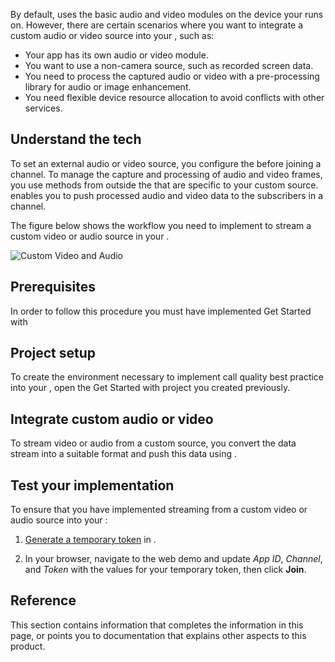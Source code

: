 


By default, <Vg k="VSDK" /> uses the basic audio and video modules on the device your <Vpl k="CLIENT" /> runs on. However, there are certain scenarios where you want to integrate a custom audio or video source into your <Vpl k="CLIENT" />, such as:

* Your app has its own audio or video module.
* You want to use a non-camera source, such as recorded screen data.
* You need to process the captured audio or video with a pre-processing library for audio or image enhancement.
* You need flexible device resource allocation to avoid conflicts with other services.

## Understand the tech

To set an external audio or video source, you configure the <Vg k="ENGINE" /> before joining a channel. To manage the capture and processing of audio and video frames, you use methods from outside the <Vg k="VSDK" /> that are specific to your custom source. <Vg k="VSDK" /> enables you to push processed audio and video data to the subscribers in a channel.

The figure below shows the workflow you need to implement to stream a custom video or audio source in your <Vpl k="CLIENT" />.

![Custom Video and Audio](/images/video-sdk/custom-source-video-audio.svg)

## Prerequisites

In order to follow this procedure you must have implemented <Link to="../get-started/get-started-sdk?platform={{platform.PATH}}">Get Started with <Vpd k="NAME"/></Link>

## Project setup

To create the environment necessary to implement call quality best practice into your <Vpl k="CLIENT" />, open the <Link to="../get-started/get-started-sdk?platform={{platform.PATH}}">Get Started with <Vpd k="NAME"/></Link> project you created previously.

<ProjectSetup />

## Integrate custom audio or video

To stream video or audio from a custom source, you convert the data stream into a suitable format and push this data using <Vg k="VSDK" />. 

<ProjectImplement />


## Test your implementation

To ensure that you have implemented streaming from a custom video or audio source into your <Vpl k="CLIENT" />:

1. [Generate a temporary token](../reference/manage-agora-account#generate-a-temporary-token) in <Vg k="CONSOLE" /> .

2. In your browser, navigate to the <Link target="_blank" to="{{Global.DEMO_BASIC_VIDEO_CALL_URL}}"><Vg k="COMPANY" /> web demo</Link> and update _App ID_, _Channel_, and _Token_ with the values for your temporary token, then click **Join**.
<ProjectTest />

## Reference

This section contains information that completes the information in this page, or points you to documentation that explains other aspects to this product.

<Reference />

